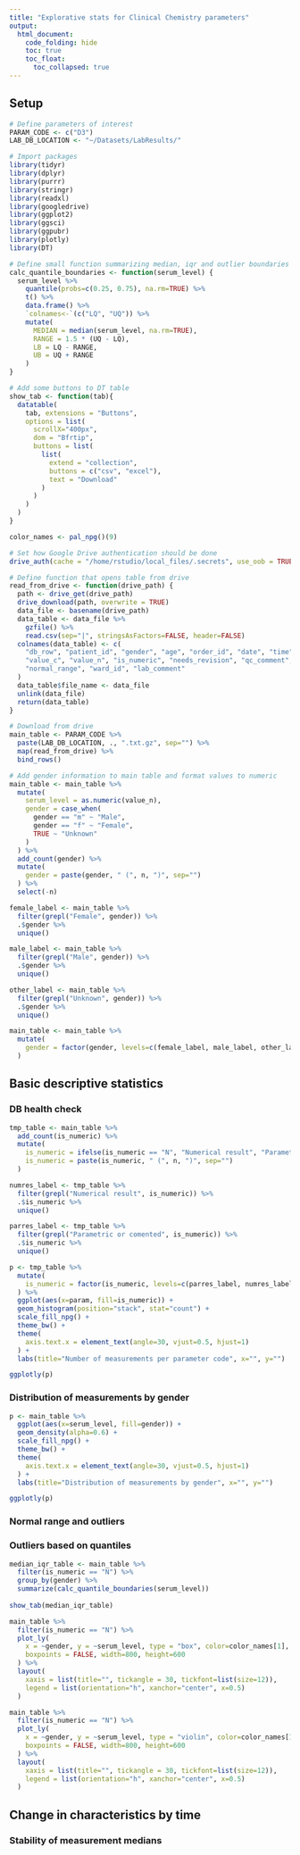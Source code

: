 ```yaml
---
title: "Explorative stats for Clinical Chemistry parameters"
output: 
  html_document:
    code_folding: hide
    toc: true
    toc_float:
      toc_collapsed: true
---
```


## Setup

```r
# Define parameters of interest
PARAM_CODE <- c("D3")
LAB_DB_LOCATION <- "~/Datasets/LabResults/"
```

```r
# Import packages
library(tidyr)
library(dplyr)
library(purrr)
library(stringr)
library(readxl)
library(googledrive)
library(ggplot2)
library(ggsci)
library(ggpubr)
library(plotly)
library(DT)
```

```r
# Define small function summarizing median, iqr and outlier boundaries
calc_quantile_boundaries <- function(serum_level) {
  serum_level %>%
    quantile(probs=c(0.25, 0.75), na.rm=TRUE) %>%
    t() %>%
    data.frame() %>%
    `colnames<-`(c("LQ", "UQ")) %>%
    mutate(
      MEDIAN = median(serum_level, na.rm=TRUE),
      RANGE = 1.5 * (UQ - LQ),
      LB = LQ - RANGE,
      UB = UQ + RANGE
    )
}
```

```r
# Add some buttons to DT table
show_tab <- function(tab){
  datatable(
    tab, extensions = "Buttons",
    options = list(
      scrollX="400px",
      dom = "Bfrtip",
      buttons = list(
        list(
          extend = "collection",
          buttons = c("csv", "excel"),
          text = "Download"
        )
      )
    )
  )
}

color_names <- pal_npg()(9)
```

```r
# Set how Google Drive authentication should be done
drive_auth(cache = "/home/rstudio/local_files/.secrets", use_oob = TRUE)
```

```r
# Define function that opens table from drive
read_from_drive <- function(drive_path) {
  path <- drive_get(drive_path)
  drive_download(path, overwrite = TRUE)
  data_file <- basename(drive_path)
  data_table <- data_file %>%
    gzfile() %>%
    read.csv(sep="|", stringsAsFactors=FALSE, header=FALSE)
  colnames(data_table) <- c(
    "db_row", "patient_id", "gender", "age", "order_id", "date", "time", "param",
    "value_c", "value_n", "is_numeric", "needs_revision", "qc_comment", "instrument", "unit",
    "normal_range", "ward_id", "lab_comment"
  )
  data_table$file_name <- data_file
  unlink(data_file)
  return(data_table)
}

```

```r
# Download from drive
main_table <- PARAM_CODE %>%
  paste(LAB_DB_LOCATION, ., ".txt.gz", sep="") %>%
  map(read_from_drive) %>%
  bind_rows()
```

```r
# Add gender information to main table and format values to numeric
main_table <- main_table %>%
  mutate(
    serum_level = as.numeric(value_n),
    gender = case_when(
      gender == "m" ~ "Male",
      gender == "f" ~ "Female",
      TRUE ~ "Unknown"
    )
  ) %>%
  add_count(gender) %>%
  mutate(
    gender = paste(gender, " (", n, ")", sep="")
  ) %>%
  select(-n)

female_label <- main_table %>%
  filter(grepl("Female", gender)) %>%
  .$gender %>%
  unique()

male_label <- main_table %>%
  filter(grepl("Male", gender)) %>%
  .$gender %>%
  unique()

other_label <- main_table %>%
  filter(grepl("Unknown", gender)) %>%
  .$gender %>%
  unique()

main_table <- main_table %>%
  mutate(
    gender = factor(gender, levels=c(female_label, male_label, other_label))
  )
```

## Basic descriptive statistics

### DB health check

```r
tmp_table <- main_table %>%
  add_count(is_numeric) %>%
  mutate(
    is_numeric = ifelse(is_numeric == "N", "Numerical result", "Parametric or comented"),
    is_numeric = paste(is_numeric, " (", n, ")", sep="")
  )

numres_label <- tmp_table %>%
  filter(grepl("Numerical result", is_numeric)) %>%
  .$is_numeric %>%
  unique()

parres_label <- tmp_table %>%
  filter(grepl("Parametric or comented", is_numeric)) %>%
  .$is_numeric %>%
  unique()

p <- tmp_table %>%
  mutate(
    is_numeric = factor(is_numeric, levels=c(parres_label, numres_label))
  ) %>%
  ggplot(aes(x=param, fill=is_numeric)) + 
  geom_histogram(position="stack", stat="count") +
  scale_fill_npg() +
  theme_bw() +
  theme(
    axis.text.x = element_text(angle=30, vjust=0.5, hjust=1)
  ) +
  labs(title="Number of measurements per parameter code", x="", y="")

ggplotly(p)
```

### Distribution of measurements by gender




```r
p <- main_table %>%
  ggplot(aes(x=serum_level, fill=gender)) + 
  geom_density(alpha=0.6) +
  scale_fill_npg() +
  theme_bw() +
  theme(
    axis.text.x = element_text(angle=30, vjust=0.5, hjust=1)
  ) +
  labs(title="Distribution of measurements by gender", x="", y="")

ggplotly(p)
```

### Normal range and outliers

### Outliers based on quantiles

```r
median_iqr_table <- main_table %>%
  filter(is_numeric == "N") %>%
  group_by(gender) %>%
  summarize(calc_quantile_boundaries(serum_level))
         
show_tab(median_iqr_table)
```

```r
main_table %>%
  filter(is_numeric == "N") %>%
  plot_ly(
    x = ~gender, y = ~serum_level, type = "box", color=color_names[1],
    boxpoints = FALSE, width=800, height=600
  ) %>%
  layout(
    xaxis = list(title="", tickangle = 30, tickfont=list(size=12)),
    legend = list(orientation="h", xanchor="center", x=0.5)
  )
```

```r
main_table %>%
  filter(is_numeric == "N") %>%
  plot_ly(
    x = ~gender, y = ~serum_level, type = "violin", color=color_names[1],
    boxpoints = FALSE, width=800, height=600
  ) %>%
  layout(
    xaxis = list(title="", tickangle = 30, tickfont=list(size=12)),
    legend = list(orientation="h", xanchor="center", x=0.5)
  )
```

## Change in characteristics by time

### Stability of measurement medians
